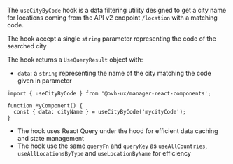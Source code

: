 
<Meta title="Manager React Components/Hooks/useCityByCode" />

<StorybookHeading label="Overview" level={2} />

The `useCityByCode` hook is a data filtering utility designed to get a city name for locations coming from the API v2 endpoint `/location` with a matching code.

<StorybookHeading label="Api" level={2} />

<StorybookHeading label="Parameters" level={3} />

The hook accept a single `string` parameter representing the code of the searched city

<StorybookHeading label="Return Value" level={3} />

The hook returns a `UseQueryResult` object with:
- `data`: a `string` representing the name of the city matching the code given in parameter

<StorybookHeading label="Example Usage" level={3} />

```tsx
import { useCityByCode } from '@ovh-ux/manager-react-components';

function MyComponent() {
  const { data: cityName } = useCityByCode('mycityCode');
}
```

<StorybookHeading label="Notes" level={3} />

- The hook uses React Query under the hood for efficient data caching and state management
- The hook use the same `queryFn` and `queryKey` as `useAllCountries`, `useAllLocationsByType` and `useLocationByName` for efficiency
